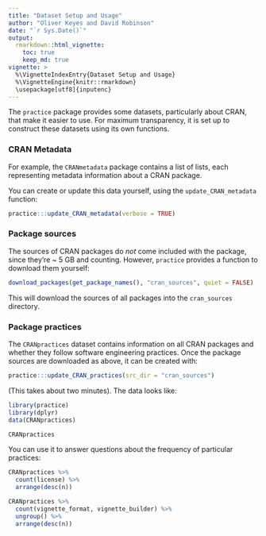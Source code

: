```yaml
---
title: "Dataset Setup and Usage"
author: "Oliver Keyes and David Robinson"
date: "`r Sys.Date()`"
output:
  rmarkdown::html_vignette:
    toc: true
    keep_md: true
vignette: >
  %\VignetteIndexEntry{Dataset Setup and Usage}
  %\VignetteEngine{knitr::rmarkdown}
  \usepackage[utf8]{inputenc}
---
```


The `practice` package provides some datasets, particularly about CRAN, that make it easier to use. For maximum transparency, it is set up to construct these datasets using its own functions.

### CRAN Metadata

For example, the `CRANmetadata` package contains a list of lists, each representing metadata information about a CRAN package.

You can create or update this data yourself, using the `update_CRAN_metadata` function:

```r
practice:::update_CRAN_metadata(verbose = TRUE)
```

### Package sources

The sources of CRAN packages do *not* come included with the package, since they're ~ 5 GB and counting. However, `practice` provides a function to download them yourself:

```r
download_packages(get_package_names(), "cran_sources", quiet = FALSE)
```

This will download the sources of all packages into the `cran_sources` directory.

### Package practices

The `CRANpractices` dataset contains information on all CRAN packages and whether they follow software engineering practices. Once the package sources are downloaded as above, it can be created with:

```r
practice:::update_CRAN_practices(src_dir = "cran_sources")
```

(This takes about two minutes).  The data looks like:

```r
library(practice)
library(dplyr)
data(CRANpractices)

CRANpractices
```

You can use it to answer questions about the frequency of particular practices:

```r
CRANpractices %>%
  count(license) %>%
  arrange(desc(n))

CRANpractices %>%
  count(vignette_format, vignette_builder) %>%
  ungroup() %>%
  arrange(desc(n))
```
